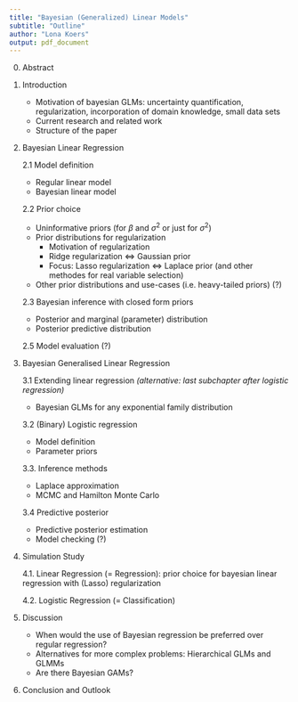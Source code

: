 ```yaml
---
title: "Bayesian (Generalized) Linear Models"
subtitle: "Outline"
author: "Lona Koers"
output: pdf_document
---
```


0. Abstract

1. Introduction

    - Motivation of bayesian GLMs: uncertainty quantification, regularization, incorporation of domain knowledge, small data sets
    - Current research and related work
    - Structure of the paper


2. Bayesian Linear Regression

    2.1 Model definition
      - Regular linear model
      - Bayesian linear model

    2.2 Prior choice
      - Uninformative priors (for $\beta$ and $\sigma^2$ or just for $\sigma^2$)
      - Prior distributions for regularization
          - Motivation of regularization
          - Ridge regularization $\iff$ Gaussian prior
          - Focus: Lasso regularization $\iff$ Laplace prior (and other methodes for real variable selection)
      - Other prior distributions and use-cases (i.e. heavy-tailed priors) (?)
    
    2.3 Bayesian inference with closed form priors
      - Posterior and marginal (parameter) distribution
      - Posterior predictive distribution
  
    2.5 Model evaluation (?)


3. Bayesian Generalised Linear Regression

    3.1 Extending linear regression *(alternative: last subchapter after logistic regression)*
      - Bayesian GLMs for any exponential family distribution

    3.2 (Binary) Logistic regression
      - Model definition
      - Parameter priors

    3.3. Inference methods
      - Laplace approximation
      - MCMC and Hamilton Monte Carlo
    
    3.4 Predictive posterior
      - Predictive posterior estimation
      - Model checking (?)


4. Simulation Study

    4.1. Linear Regression (= Regression): prior choice for bayesian linear regression with (Lasso) regularization

    4.2. Logistic Regression (= Classification)
      <!-- - synthetic data (easy 2-dim binary classification where we can draw a line through? maybe effect on the decision boundary with unbalanced classes is interesting?) -->
      <!-- - fit model -->
      <!-- - visualize prior, posterior, predictive posterior, posterior decision boundary -->

5. Discussion

    - When would the use of Bayesian regression be preferred over regular regression?
    - Alternatives for more complex problems: Hierarchical GLMs and GLMMs
    - Are there Bayesian GAMs?

6. Conclusion and Outlook

